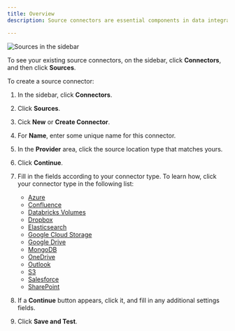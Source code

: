 ```yaml
---
title: Overview
description: Source connectors are essential components in data integration systems that establish a link between your files and the data ingestion process. They facilitate the batch processing of files, allowing for the systematic retrieval and ingestion of data stored in various file formats.

---
```


![Sources in the sidebar](/img/platform/Sources-Sidebar.png)

To see your existing source connectors, on the sidebar, click **Connectors**, and then click **Sources**.

To create a source connector:

1. In the sidebar, click **Connectors**.
2. Click **Sources**.
3. Cick **New** or **Create Connector**.
4. For **Name**, enter some unique name for this connector.
5. In the **Provider** area, click the source location type that matches yours.
6. Click **Continue**.
7. Fill in the fields according to your connector type. To learn how, click your connector type in the following list:

   - [Azure](/platform/sources/azure-blob-storage)
   - [Confluence](/platform/sources/confluence)
   - [Databricks Volumes](/platform/sources/databricks-volumes)
   - [Dropbox](/platform/sources/dropbox)
   - [Elasticsearch](/platform/sources/elasticsearch)
   - [Google Cloud Storage](/platform/sources/google-cloud)
   - [Google Drive](/platform/sources/google-drive)
   - [MongoDB](/platform/sources/mongodb)
   - [OneDrive](/platform/sources/onedrive)
   - [Outlook](/platform/sources/outlook)
   - [S3](/platform/sources/s3)
   - [Salesforce](/platform/sources/salesforce)
   - [SharePoint](/platform/source/sharepoint)
        
8. If a **Continue** button appears, click it, and fill in any additional settings fields.
9. Click **Save and Test**. 
